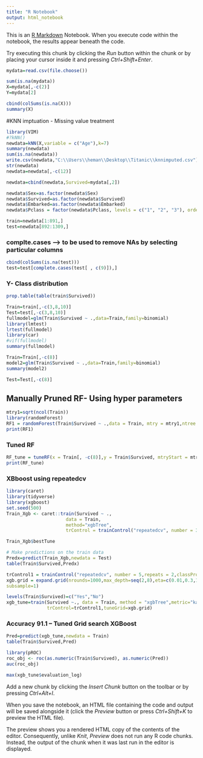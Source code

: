 ---
title: "R Notebook"
output: html_notebook
---

This is an [R Markdown](http://rmarkdown.rstudio.com) Notebook. When you execute code within the notebook, the results appear beneath the code. 

Try executing this chunk by clicking the *Run* button within the chunk or by placing your cursor inside it and pressing *Ctrl+Shift+Enter*. 

```{r}
mydata=read.csv(file.choose())
```


```{r}
sum(is.na(mydata))
X=mydata[,-c(2)]
Y=mydata[2]
```


```{r}
cbind(colSums(is.na(X)))
summary(X)
```

#KNN imptuation - Missing value treatment
```{r}
library(VIM)
#?kNN()
newdata=kNN(X,variable = c("Age"),k=7)
summary(newdata)
sum(is.na(newdata))
write.csv(newdata,"C:\\Users\\heman\\Desktop\\Titanic\\knnimputed.csv")
str(newdata)
newdata=newdata[,-c(12)]
```


```{r}
newdata=cbind(newdata,Survived=mydata[,2])
```


```{r}
newdata$Sex=as.factor(newdata$Sex)
newdata$Survived=as.factor(newdata$Survived)
newdata$Embarked=as.factor(newdata$Embarked)
newdata$Pclass = factor(newdata$Pclass, levels = c("1", "2", "3"), order = TRUE)
```


```{r}
train=newdata[1:891,]
test=newdata[892:1309,]
```

### complte.cases --> to be used to remove NAs by selecting particular columns
```{r}
cbind(colSums(is.na(test)))
test=test[complete.cases(test[ , c(9)]),]
```

### Y- Class distribution
```{r}
prop.table(table(train$Survived))
```


```{r}
Train=train[,-c(3,8,10)]
Test=test[,-c(3,8,10)]
fullmodel=glm(Train$Survived ~ .,data=Train,family=binomial)
library(lmtest)
lrtest(fullmodel)
library(car)
#vif(fullmodel)
summary(fullmodel)
```


```{r}
Train=Train[,-c(8)]
model2=glm(Train$Survived ~ .,data=Train,family=binomial)
summary(model2)
```


```{r}
Test=Test[,-c(8)]
```

## Manually Pruned RF- Using hyper parameters
```{r}
mtry1=sqrt(ncol(Train))
library(randomForest)
RF1 = randomForest(Train$Survived ~ .,data = Train, mtry = mtry1,ntree = 501,importance = TRUE, set.seed(420))
print(RF1)
```

### Tuned RF
```{r}
RF_tune = tuneRF(x = Train[, -c(8)],y = Train$Survived, mtryStart = mtry1,stepFactor = 1.5, ntreeTry = 501, improve = 0.0001,trace = TRUE, plot = TRUE, doBest = TRUE, importance = TRUE,)
print(RF_tune)
```

### XBboost using repeatedcv 
```{r}
library(caret)
library(tidyverse)
library(xgboost)
set.seed(500)
Train_Xgb <- caret::train(Survived ~ .,
                      data = Train, 
                      method="xgbTree", 
                      trControl = trainControl("repeatedcv", number = 3,repeats = 1))

Train_Xgb$bestTune
```


```{r}
# Make predictions on the train data
Predx=predict(Train_Xgb,newdata = Test)
table(Train$Survived,Predx)
```


```{r}
trControl1 = trainControl("repeatedcv", number = 5,repeats = 2,classProbs = TRUE)
xgb.grid = expand.grid(nrounds=1000,max_depth=seq(2,8),eta=c(0.01,0.3,1),gamma=c(0.0,0.2,1),colsample_bytree=0.8,min_child_weight=1,
subsample=1)
```


```{r}
levels(Train$Survived)=c("Yes","No")
xgb_tune=train(Survived ~., data = Train, method = "xgbTree",metric="kappa",
               trControl=trControl1,tuneGrid=xgb.grid)
```

### Accuracy 91.1 -- Tuned Grid search XGBoost
```{r}
Pred=predict(xgb_tune,newdata = Train)
table(Train$Survived,Pred)
```



```{r}
library(pROC)
roc_obj <- roc(as.numeric(Train$Survived), as.numeric(Pred))
auc(roc_obj)
```


```{r}
max(xgb_tune$evaluation_log)
```

Add a new chunk by clicking the *Insert Chunk* button on the toolbar or by pressing *Ctrl+Alt+I*.

When you save the notebook, an HTML file containing the code and output will be saved alongside it (click the *Preview* button or press *Ctrl+Shift+K* to preview the HTML file).

The preview shows you a rendered HTML copy of the contents of the editor. Consequently, unlike *Knit*, *Preview* does not run any R code chunks. Instead, the output of the chunk when it was last run in the editor is displayed.
